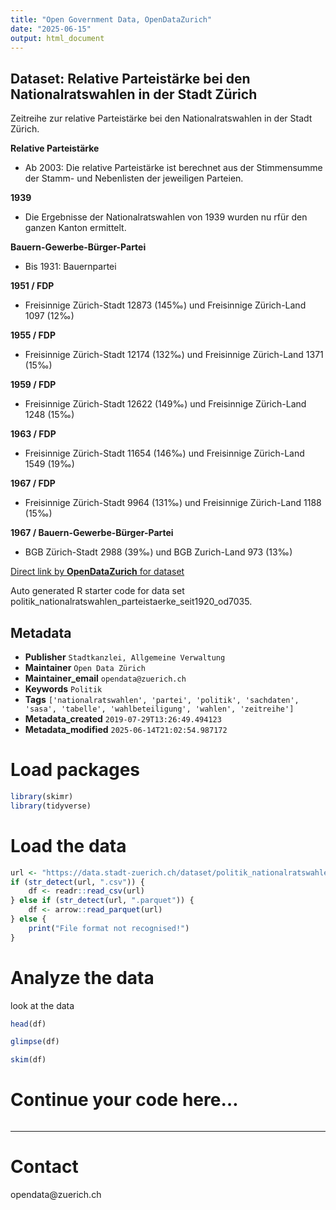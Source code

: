 ```yaml
---
title: "Open Government Data, OpenDataZurich"
date: "2025-06-15"
output: html_document
---
```


## Dataset: Relative Parteistärke bei den Nationalratswahlen in der Stadt Zürich

Zeitreihe zur relative Parteistärke bei den Nationalratswahlen in der Stadt Zürich.



**Relative Parteistärke**

- Ab 2003: Die relative Parteistärke ist berechnet aus der Stimmensumme der Stamm- und Nebenlisten der jeweiligen Parteien.



[]()

**1939**

- Die Ergebnisse der Nationalratswahlen von 1939 wurden nu rfür den ganzen Kanton ermittelt.



[]()

**Bauern-Gewerbe-Bürger-Partei**

- Bis 1931: Bauernpartei



[]()

**1951 / FDP**

- Freisinnige Zürich-Stadt 12873 (145‰) und Freisinnige Zürich-Land 1097 (12‰)


[]()

**1955 / FDP**

- Freisinnige Zürich-Stadt 12174 (132‰) und Freisinnige Zürich-Land 1371 (15‰)



[]()

**1959 / FDP**

- Freisinnige Zürich-Stadt 12622 (149‰) und Freisinnige Zürich-Land 1248 (15‰)



[]()

**1963 / FDP**

- Freisinnige Zürich-Stadt 11654 (146‰) und Freisinnige Zürich-Land 1549 (19‰)



[]()

**1967 / FDP**

- Freisinnige Zürich-Stadt 9964 (131‰) und Freisinnige Zürich-Land 1188 (15‰)



[]()

**1967 / Bauern-Gewerbe-Bürger-Partei**

- BGB Zürich-Stadt 2988 (39‰) und BGB Zurich-Land 973 (13‰)



[]()



[Direct link by **OpenDataZurich** for dataset](https://data.stadt-zuerich.ch/dataset/politik_nationalratswahlen_parteistaerke_seit1920_od7035)

Auto generated R starter code for data set politik_nationalratswahlen_parteistaerke_seit1920_od7035.

## Metadata

- **Publisher** `Stadtkanzlei, Allgemeine Verwaltung`
- **Maintainer** `Open Data Zürich`
- **Maintainer_email** `opendata@zuerich.ch`
- **Keywords** `Politik`
- **Tags** `['nationalratswahlen', 'partei', 'politik', 'sachdaten', 'sasa', 'tabelle', 'wahlbeteiligung', 'wahlen', 'zeitreihe']`
- **Metadata_created** `2019-07-29T13:26:49.494123`
- **Metadata_modified** `2025-06-14T21:02:54.987172`


# Load packages

```r
library(skimr)
library(tidyverse)
```

# Load the data

```r
url <- "https://data.stadt-zuerich.ch/dataset/politik_nationalratswahlen_parteistaerke_seit1920_od7035/download/POL703OD7035.csv"
if (str_detect(url, ".csv")) {
    df <- readr::read_csv(url)
} else if (str_detect(url, ".parquet")) {
    df <- arrow::read_parquet(url)
} else {
    print("File format not recognised!")
}
```

# Analyze the data

look at the data
```r
head(df)
```

```r
glimpse(df)
```

```r
skim(df)
```

# Continue your code here...

```r

```

------------------------------------------------------------------------

# Contact

opendata@zuerich.ch
